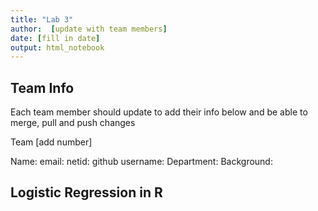 ```yaml
---
title: "Lab 3"
author:  [update with team members]
date: [fill in date]
output: html_notebook
---
```

## Team Info
Each team member should update to add their info below and be able to merge, pull and push changes


Team [add number]

Name:
email: 
netid:
github username:
Department:
Background:


## Logistic Regression in R



